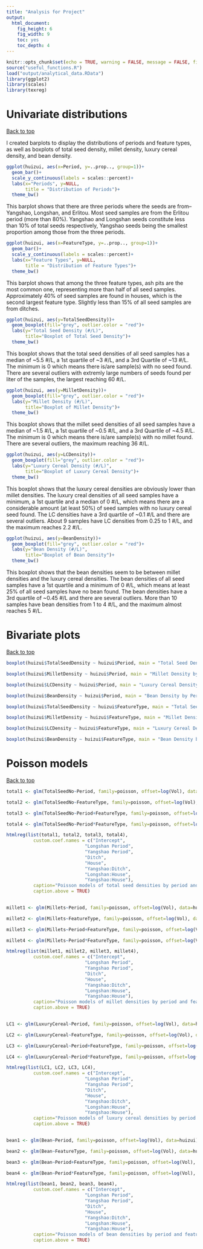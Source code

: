 ```yaml
---
title: "Analysis for Project"
output: 
  html_document: 
    fig_height: 6
    fig_width: 9
    toc: yes
    toc_depth: 4
---
```


```r
knitr::opts_chunk$set(echo = TRUE, warning = FALSE, message = FALSE, fig.align = "center")
source("useful_functions.R")
load("output/analytical_data.RData")
library(ggplot2)
library(scales)
library(texreg)
```

# Univariate distributions
<a href="#top">Back to top</a>

I created barplots to display the distributions of periods and feature types, as well as boxplots of total seed density, millet density, luxury cereal density, and bean density. 

```r
ggplot(huizui, aes(x=Period, y=..prop.., group=1))+
  geom_bar()+
  scale_y_continuous(labels = scales::percent)+
  labs(x="Periods", y=NULL,
       title = "Distribution of Periods")+
  theme_bw()
```

This barplot shows that there are three periods where the seeds are from--Yangshao, Longshan, and Erlitou. Most seed samples are from the Erlitou period (more than 80%). Yangshao and Longshan seeds constitute less than 10% of total seeds respectively, Yangshao seeds being the smallest proportion among those from the three periods. 

```r
ggplot(huizui, aes(x=FeatureType, y=..prop.., group=1))+
  geom_bar()+
  scale_y_continuous(labels = scales::percent)+
  labs(x="Feature Types", y=NULL,
       title = "Distribution of Feature Types")+
  theme_bw()
```

This barplot shows that among the three feature types, ash pits are the most common one, representing more than half of all seed samples. Approximately 40% of seed samples are found in houses, which is the second largest feature type. Slightly less than 15% of all seed samples are from ditches.

```r
ggplot(huizui, aes(y=TotalSeedDensity))+
  geom_boxplot(fill="grey", outlier.color = "red")+
  labs(y="Total Seed Density (#/L)",
       title="Boxplot of Total Seed Density")+
  theme_bw()
```

This boxplot shows that the total seed densities of all seed samples has a median of ~5.5 #/L, a 1st quartile of ~3 #/L, and a 3rd Quartile of ~13 #/L. The minimum is 0 which means there is/are sample(s) with no seed found. There are several outliers with extremly large numbers of seeds found per liter of the samples, the largest reaching 60 #/L.

```r
ggplot(huizui, aes(y=MilletDensity))+
  geom_boxplot(fill="grey", outlier.color = "red")+
  labs(y="Millet Density (#/L)",
       title="Boxplot of Millet Density")+
  theme_bw()
```

This boxplot shows that the millet seed densities of all seed samples have a median of ~1.5 #/L, a 1st quartile of ~0.5 #/L, and a 3rd Quartile of ~4.5 #/L. The minimum is 0 which means there is/are sample(s) with no millet found. There are several outliers, the maximum reaching 36 #/L.

```r
ggplot(huizui, aes(y=LCDensity))+
  geom_boxplot(fill="grey", outlier.color = "red")+
  labs(y="Luxury Cereal Density (#/L)",
       title="Boxplot of Luxury Cereal Density")+
  theme_bw()
```

This boxplot shows that the luxury cereal densities are obviously lower than millet densities. The luxury creal densities of all seed samples have a minimum, a 1st quartile and a median of 0 #/L, which means there are a considerable amount (at least 50%) of seed samples with no luxury cereal seed found. The LC densities have a 3rd quartile of ~0.1 #/L and there are several outliers. About 9 samples have LC densities from 0.25 to 1 #/L, and the maximum reaches 2.2 #/L.

```r
ggplot(huizui, aes(y=BeanDensity))+
  geom_boxplot(fill="grey", outlier.color = "red")+
  labs(y="Bean Density (#/L)",
       title="Boxplot of Bean Density")+
  theme_bw()
```

This boxplot shows that the bean densities seem to be between millet densities and the luxury cereal densities. The bean densities of all seed samples have a 1st quartile and a minimum of 0 #/L, which means at least 25% of all seed samples have no bean found. The bean densities have a 3rd quartile of ~0.45 #/L and there are several outliers. More than 10 samples have bean densities from 1 to 4 #/L, and the maximum almost reaches 5 #/L.

# Bivariate plots
<a href="#top">Back to top</a>

```r
boxplot(huizui$TotalSeedDensity ~ huizui$Period, main = "Total Seed Density by Periods", xlab = "Periods", ylab = "Total Seed Density (#/L)", col = rainbow(3))
```

```r
boxplot(huizui$MilletDensity ~ huizui$Period, main = "Millet Density by Periods", xlab = "Periods", ylab = "Millet Density (#/L)", col = rainbow(3))
```

```r
boxplot(huizui$LCDensity ~ huizui$Period, main = "Luxury Cereal Density by Periods", xlab = "Periods", ylab = "Luxury Cereal Density (#/L)", col = rainbow(3))
```

```r
boxplot(huizui$BeanDensity ~ huizui$Period, main = "Bean Density by Periods", xlab = "Periods", ylab = "Bean Density (#/L)", col = rainbow(3))
```

```r
boxplot(huizui$TotalSeedDensity ~ huizui$FeatureType, main = "Total Seed Density by Feature Types", xlab = "Feature Types", ylab = "Total Seed Density (#/L)", col = rainbow(3))
```

```r
boxplot(huizui$MilletDensity ~ huizui$FeatureType, main = "Millet Density by Feature Types", xlab = "Feature Types", ylab = "Millet Density (#/L)", col = rainbow(3))
```

```r
boxplot(huizui$LCDensity ~ huizui$FeatureType, main = "Luxury Cereal Density by Feature Types", xlab = "Feature Types", ylab = "Luxury Cereal Density (#/L)", col = rainbow(3))
```

```r
boxplot(huizui$BeanDensity ~ huizui$FeatureType, main = "Bean Density by Feature Types", xlab = "Feature Types", ylab = "Bean Density (#/L)", col = rainbow(3))
```

# Poisson models
<a href="#top">Back to top</a>

```r
total1 <- glm(TotalSeedNo~Period, family=poisson, offset=log(Vol), data=huizui)

total2 <- glm(TotalSeedNo~FeatureType, family=poisson, offset=log(Vol), data=huizui)

total3 <- glm(TotalSeedNo~Period+FeatureType, family=poisson, offset=log(Vol), data=huizui)

total4 <- glm(TotalSeedNo~Period*FeatureType, family=poisson, offset=log(Vol), data=huizui)

htmlreg(list(total1, total2, total3, total4),
          custom.coef.names = c("Intercept",
                             "Longshan Period",
                             "Yangshao Period",
                             "Ditch",
                             "House",
                             "Yangshao:Ditch",
                             "Longshan:House",
                             "Yangshao:House"),
          caption="Poisson models of total seed densities by period and feature types",
          caption.above = TRUE)
       
```

```r
millet1 <- glm(Millets~Period, family=poisson, offset=log(Vol), data=huizui)

millet2 <- glm(Millets~FeatureType, family=poisson, offset=log(Vol), data=huizui)

millet3 <- glm(Millets~Period+FeatureType, family=poisson, offset=log(Vol), data=huizui)

millet4 <- glm(Millets~Period*FeatureType, family=poisson, offset=log(Vol), data=huizui)

htmlreg(list(millet1, millet2, millet3, millet4),
          custom.coef.names = c("Intercept",
                             "Longshan Period",
                             "Yangshao Period",
                             "Ditch",
                             "House",
                             "Yangshao:Ditch",
                             "Longshan:House",
                             "Yangshao:House"),
          caption="Poisson models of millet densities by period and feature types",
          caption.above = TRUE)
       
```

```r
LC1 <- glm(LuxuryCereal~Period, family=poisson, offset=log(Vol), data=huizui)

LC2 <- glm(LuxuryCereal~FeatureType, family=poisson, offset=log(Vol), data=huizui)

LC3 <- glm(LuxuryCereal~Period+FeatureType, family=poisson, offset=log(Vol), data=huizui)

LC4 <- glm(LuxuryCereal~Period*FeatureType, family=poisson, offset=log(Vol), data=huizui)

htmlreg(list(LC1, LC2, LC3, LC4),
          custom.coef.names = c("Intercept",
                             "Longshan Period",
                             "Yangshao Period",
                             "Ditch",
                             "House",
                             "Yangshao:Ditch",
                             "Longshan:House",
                             "Yangshao:House"),
          caption="Poisson models of luxury cereal densities by period and feature types",
          caption.above = TRUE)
       
```

```r
bean1 <- glm(Bean~Period, family=poisson, offset=log(Vol), data=huizui)

bean2 <- glm(Bean~FeatureType, family=poisson, offset=log(Vol), data=huizui)

bean3 <- glm(Bean~Period+FeatureType, family=poisson, offset=log(Vol), data=huizui)

bean4 <- glm(Bean~Period*FeatureType, family=poisson, offset=log(Vol), data=huizui)

htmlreg(list(bean1, bean2, bean3, bean4),
          custom.coef.names = c("Intercept",
                             "Longshan Period",
                             "Yangshao Period",
                             "Ditch",
                             "House",
                             "Yangshao:Ditch",
                             "Longshan:House",
                             "Yangshao:House"),
          caption="Poisson models of bean densities by period and feature types",
          caption.above = TRUE)
       
```